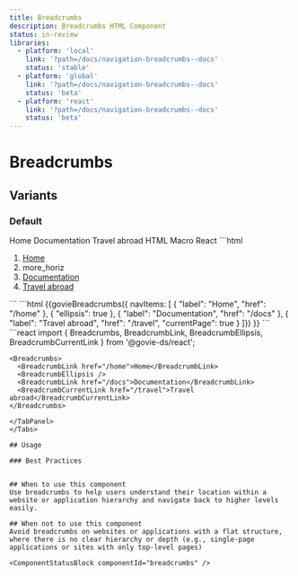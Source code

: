 ```yaml
---
title: Breadcrumbs
description: Breadcrumbs HTML Component
status: in-review
libraries:
  - platform: 'local'
    link: '?path=/docs/navigation-breadcrumbs--docs'
    status: 'stable'
  - platform: 'global'
    link: '?path=/docs/navigation-breadcrumbs--docs'
    status: 'beta'
  - platform: 'react'
    link: '?path=/docs/navigation-breadcrumbs--docs'
    status: 'beta'
---
```


# Breadcrumbs

## Variants

### Default

<ComponentContainer>
  <Breadcrumbs>
    <BreadcrumbLink href="/home">Home</BreadcrumbLink>
    <BreadcrumbEllipsis />
    <BreadcrumbLink href="/docs">Documentation</BreadcrumbLink>
    <BreadcrumbCurrentLink href="/travel">Travel abroad</BreadcrumbCurrentLink>
  </Breadcrumbs>
</ComponentContainer>

<Tabs id="tab1">
  <TabList>
    <TabItem value="tab11" checked>HTML</TabItem>
    <TabItem value="tab12">Macro</TabItem>
    <TabItem value="tab13">React</TabItem>
  </TabList>
  <TabPanel value="tab11">
  ```html
   <nav aria-label="Breadcrumbs" class="gi-breadcrumbs">
      <ol role="list">
        <li role="listitem">
          <a href="/home" class="gi-link gi-link-inherit" aria-label="Home page">Home</a>
        </li>
            <li role="listitem">
              <div aria-hidden="true">
                  <span class="material-symbols-outlined gi-gray-700">more_horiz</span>
              </div>
            </li>
        <li role="listitem">
          <a href="/docs" class="gi-link gi-link-inherit" aria-label="Documentation page">Documentation</a>
        </li>
        <li role="listitem">
          <a href="/travel" class="gi-link gi-link-inherit" aria-label="Travel page" aria-current="page">Travel abroad</a>
        </li>
      </ol>
    </nav>
  ```
  </TabPanel>
  <TabPanel value="tab12">
    ```html
      {{govieBreadcrumbs({
        navItems: [
          { "label": "Home", "href": "/home" },
          { "ellipsis": true },
          { "label": "Documentation", "href": "/docs" },
          { "label": "Travel abroad", "href": "/travel", "currentPage": true }
        ]})
      }}
    ```
    </TabPanel>
  <TabPanel value="tab13">
  ```react
    import { Breadcrumbs, BreadcrumbLink, BreadcrumbEllipsis, BreadcrumbCurrentLink } from '@govie-ds/react';

    <Breadcrumbs>
      <BreadcrumbLink href="/home">Home</BreadcrumbLink>
      <BreadcrumbEllipsis />
      <BreadcrumbLink href="/docs">Documentation</BreadcrumbLink>
      <BreadcrumbCurrentLink href="/travel">Travel abroad</BreadcrumbCurrentLink>
    </Breadcrumbs>
  ```
</TabPanel>
</Tabs>

## Usage

### Best Practices


## When to use this component
Use breadcrumbs to help users understand their location within a website or application hierarchy and navigate back to higher levels easily.

## When not to use this component
Avoid breadcrumbs on websites or applications with a flat structure, where there is no clear hierarchy or depth (e.g., single-page applications or sites with only top-level pages)

<ComponentStatusBlock componentId="breadcrumbs" />